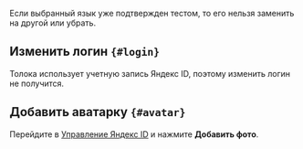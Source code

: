 <Note mode="note" title="Примечание">

Если выбранный язык уже подтвержден тестом, то его нельзя заменить на другой или убрать.

</Note>

## Изменить логин `{#login}`
Толока использует учетную запись Яндекс ID, поэтому изменить логин не получится.

## Добавить аватарку `{#avatar}`
Перейдите в [Управление Яндекс ID](https://passport.yandex.ru/profile) и нажмите **Добавить фото**.
